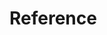 # Reference


<ul className="grid grid-cols-1 gap-4 -ml-6">
<ReferenceCard
    title="Commodity"
    description="short_term_energy_outlook, petroleum_status_report, spot"
    url="/python/reference/commodity"
/>
<ReferenceCard
    title="Crypto"
    description="search, historical"
    url="/python/reference/crypto"
/>
<ReferenceCard
    title="Currency"
    description="search, reference_rates, snapshots, historical"
    url="/python/reference/currency"
/>
<ReferenceCard
    title="Derivatives"
    description="unusual, surface, chains, snapshots, instruments, curve, info, historical"
    url="/python/reference/derivatives"
/>
<ReferenceCard
    title="Econometrics"
    description="autocorrelation, panel_fixed, unit_root, cointegration, panel_pooled, panel_between, residual_autocorrelation, panel_random_effects,..."
    url="/python/reference/econometrics"
/>
<ReferenceCard
    title="Economy"
    description="fomc_documents, pce, available_indicators, retail_prices, calendar, fred_series, share_price_index, primary_dealer_positioning,..."
    url="/python/reference/economy"
/>
<ReferenceCard
    title="Equity"
    description="search, historical_market_cap, market_snapshots, screener, profile, dividend, splits, ipo,..."
    url="/python/reference/equity"
/>
<ReferenceCard
    title="Etf"
    description="search, holdings, info, sectors, nport_disclosure, countries, price_performance, historical,..."
    url="/python/reference/etf"
/>
<ReferenceCard
    title="Famafrench"
    description="country_portfolio_returns, breakpoints, international_index_returns, us_portfolio_returns, factors, regional_portfolio_returns"
    url="/python/reference/famafrench"
/>
<ReferenceCard
    title="Fixedincome"
    description="bond_indices, mortgage_indices, bond_prices, spot_rates, commercial_paper, hqm, estr, dpcredit,..."
    url="/python/reference/fixedincome"
/>
<ReferenceCard
    title="Index"
    description="search, available, constituents, sectors, sp500_multiples, snapshots, historical"
    url="/python/reference/index"
/>
<ReferenceCard
    title="News"
    description="company, world"
    url="/python/reference/news"
/>
<ReferenceCard
    title="Quantitative"
    description="normality, summary, capm, unitroot_test, kurtosis, mean, skew, quantile,..."
    url="/python/reference/quantitative"
/>
<ReferenceCard
    title="Regulators"
    description="schema_files, sic_search, symbol_map, htm_file, institutions_search, cik_map, rss_litigation, filing_headers,..."
    url="/python/reference/regulators"
/>
<ReferenceCard
    title="Technical"
    description="sma, demark, stoch, obv, ichimoku, ad, bbands, rsi,..."
    url="/python/reference/technical"
/>
<ReferenceCard
    title="Uscongress"
    description="bills, bill_text_urls, bill_info"
    url="/python/reference/uscongress"
/>
</ul>
